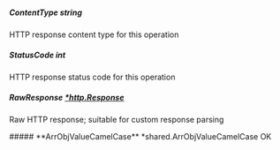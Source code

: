 
##### **ContentType** string
HTTP response content type for this operation

##### **StatusCode** int
HTTP response status code for this operation

##### **RawResponse** [*http.Response](https://pkg.go.dev/net/http#Response)
Raw HTTP response; suitable for custom response parsing

<Collapsible>
    ##### **ArrObjValueCamelCase** *shared.ArrObjValueCamelCase
    OK
    <Collapsible.Break/>
    <ArrObjValueCamelCase/>
</Collapsible>

